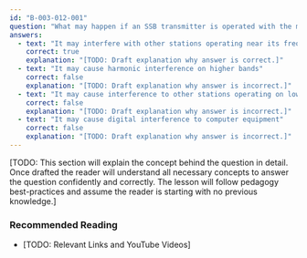 ```yaml
---
id: "B-003-012-001"
question: "What may happen if an SSB transmitter is operated with the microphone gain set too high?"
answers:
  - text: "It may interfere with other stations operating near its frequency"
    correct: true
    explanation: "[TODO: Draft explanation why answer is correct.]"
  - text: "It may cause harmonic interference on higher bands"
    correct: false
    explanation: "[TODO: Draft explanation why answer is incorrect.]"
  - text: "It may cause interference to other stations operating on lower bands"
    correct: false
    explanation: "[TODO: Draft explanation why answer is incorrect.]"
  - text: "It may cause digital interference to computer equipment"
    correct: false
    explanation: "[TODO: Draft explanation why answer is incorrect.]"
---
```


[TODO: This section will explain the concept behind the question in detail. Once drafted the reader will understand all necessary concepts to answer the question confidently and correctly. The lesson will follow pedagogy best-practices and assume the reader is starting with no previous knowledge.]

### Recommended Reading

- [TODO: Relevant Links and YouTube Videos]
